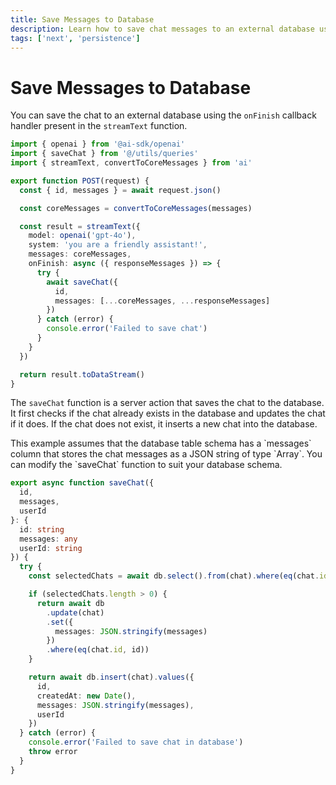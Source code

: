 ```yaml
---
title: Save Messages to Database
description: Learn how to save chat messages to an external database using the AI SDK and Next.js
tags: ['next', 'persistence']
---
```


# Save Messages to Database

You can save the chat to an external database using the `onFinish` callback handler present in the `streamText` function.

```ts filename="@/app/api/chat/route.ts"
import { openai } from '@ai-sdk/openai'
import { saveChat } from '@/utils/queries'
import { streamText, convertToCoreMessages } from 'ai'

export function POST(request) {
  const { id, messages } = await request.json()

  const coreMessages = convertToCoreMessages(messages)

  const result = streamText({
    model: openai('gpt-4o'),
    system: 'you are a friendly assistant!',
    messages: coreMessages,
    onFinish: async ({ responseMessages }) => {
      try {
        await saveChat({
          id,
          messages: [...coreMessages, ...responseMessages]
        })
      } catch (error) {
        console.error('Failed to save chat')
      }
    }
  })

  return result.toDataStream()
}
```

The `saveChat` function is a server action that saves the chat to the database. It first checks if the chat already exists in the database and updates the chat if it does. If the chat does not exist, it inserts a new chat into the database.

<Note>
This example assumes that the database table schema has a `messages` column that stores the chat messages as a JSON string of type `Array<CoreMessage>`. You can modify the `saveChat` function to suit your database schema.
</Note>

```ts filename="@/app/utils/queries.ts"
export async function saveChat({
  id,
  messages,
  userId
}: {
  id: string
  messages: any
  userId: string
}) {
  try {
    const selectedChats = await db.select().from(chat).where(eq(chat.id, id))

    if (selectedChats.length > 0) {
      return await db
        .update(chat)
        .set({
          messages: JSON.stringify(messages)
        })
        .where(eq(chat.id, id))
    }

    return await db.insert(chat).values({
      id,
      createdAt: new Date(),
      messages: JSON.stringify(messages),
      userId
    })
  } catch (error) {
    console.error('Failed to save chat in database')
    throw error
  }
}
```
